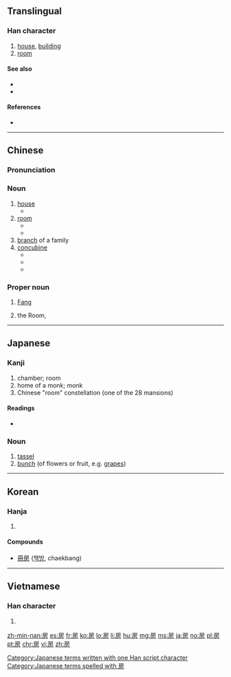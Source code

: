 ==Translingual==

===Han character===
{{Han char|rn=63|rad=戶|as=04|sn=8|four=30227|canj=HSYHS,ISYHS|ids=⿸戶方, ⿸户方, ⿸戸方}}

# [[house]], [[building]]
# [[room]]

====See also====
* {{l|mul|屋}}
* {{l|mul|室}}

====References====
* {{Han ref|kx=0415.150|dkj=11714|dj=0759.160|hdz=32260.040|uh=623F|ud=25151|bh=A9D0|bd=43472}}

----

==Chinese==
{{zh-forms}}

===Pronunciation===
{{zh-pron
|m=fáng,páng,Fáng
|c=fong2,fong4
|h=pfs=fòng
|mn=pâng/phâng
|mc=y
|oc=y
|cat=n
}}

===Noun===
{{zh-noun|mw={{zh-l|間/间}}}}

# [[house]]
#* {{zh-usex|我 一个人 在 '''房''' 里|I'm alone in the '''house'''.}}
# [[room]]
#* {{zh-usex|我 可以 把 提包 撂 在 你 '''房''' 里 吗？|Can I dump my bags in your '''room'''?}}
#* {{zh-usex|我 已经 把 这 间 '''房''' 分给 你 了。|I have allocated this '''room''' to you.}}
# [[branch]] of a family
# [[concubine]]
#* {{zh-usex|二房|concubine}}
#* {{zh-usex|偏房|concubine}}
#* {{zh-usex|收房|to take as concubine}}

===Proper noun===
{{zh-proper noun}}

# {{surname|lang=zh}} [[Fang]]
# {{label|zh|astronomy}} the Room, {{non-gloss definition|a Chinese constellation, 4th of the [[w:Twenty-Eight_Mansions|Twenty-Eight Mansions]] ({{l|zh|二十八宿}}) and part of the Azure Dragon ({{zh-l|青龍}}).}}

----

==Japanese==

===Kanji===
{{ja-kanji|grade=7|rs=戶04}}

# chamber; room
# home of a monk; monk
# Chinese "room" constellation (one of the 28 mansions)

====Readings====
* {{ja-readings|on=[[ぼう]] (bō), [[ほう]] (hō)|kun=[[ふさ]] (fusa), [[へや]] (heya)}}

===Noun===
{{ja-noun|k|hira=ふさ|rom=fusa}}

# [[tassel]]
# [[bunch]] (of flowers or fruit, e.g. [[grape]]s)

[[Category:Japanese terms written with one Han script character]]
[[Category:Japanese terms spelled with 房]]

----

==Korean==

===Hanja===
{{ko-hanja|hangeul=방|eumhun=방|rv=bang|mr=pang|y=pang}}

# {{defn|lang=ko|sort=戶04}}

====Compounds====
* [[冊房]] ([[책방]], chaekbang)

----

==Vietnamese==

===Han character===
{{vi-hantu|[[phòng]], [[buồng]]|rs=戶04}}

# {{defn|lang=vi|sort=戶04}}

[[zh-min-nan:房]]
[[es:房]]
[[fr:房]]
[[ko:房]]
[[lo:房]]
[[li:房]]
[[hu:房]]
[[mg:房]]
[[ms:房]]
[[ja:房]]
[[no:房]]
[[pl:房]]
[[pt:房]]
[[chr:房]]
[[vi:房]]
[[zh:房]]
